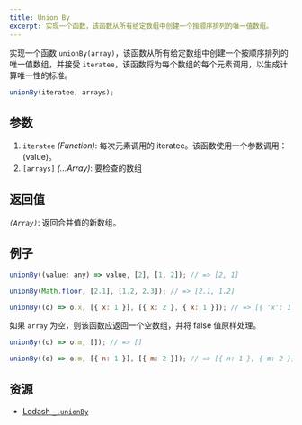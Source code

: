 ```yaml
---
title: Union By
excerpt: 实现一个函数，该函数从所有给定数组中创建一个按顺序排列的唯一值数组。
---
```


实现一个函数 `unionBy(array)`，该函数从所有给定数组中创建一个按顺序排列的唯一值数组，并接受 `iteratee`，该函数将为每个数组的每个元素调用，以生成计算唯一性的标准。

```js
unionBy(iteratee, arrays);
```

## 参数

1. `iteratee` *(Function)*: 每次元素调用的 iteratee。该函数使用一个参数调用：(value)。
2. `[arrays]` *(...Array)*: 要检查的数组

## 返回值

*`(Array)`*: 返回合并值的新数组。

## 例子

```js
unionBy((value: any) => value, [2], [1, 2]); // => [2, 1]

unionBy(Math.floor, [2.1], [1.2, 2.3]); // => [2.1, 1.2]

unionBy((o) => o.x, [{ x: 1 }], [{ x: 2 }, { x: 1 }]); // => [{ 'x': 1 }, { 'x': 2 }]
```

如果 `array` 为空，则该函数应返回一个空数组，并将 false 值原样处理。

```js
unionBy((o) => o.m, []); // => []

unionBy((o) => o.m, [{ n: 1 }], [{ m: 2 }]); // => [{ n: 1 }, { m: 2 }]
```

## 资源

* [Lodash `_.unionBy`](https://lodash.com/docs/#unionBy)

